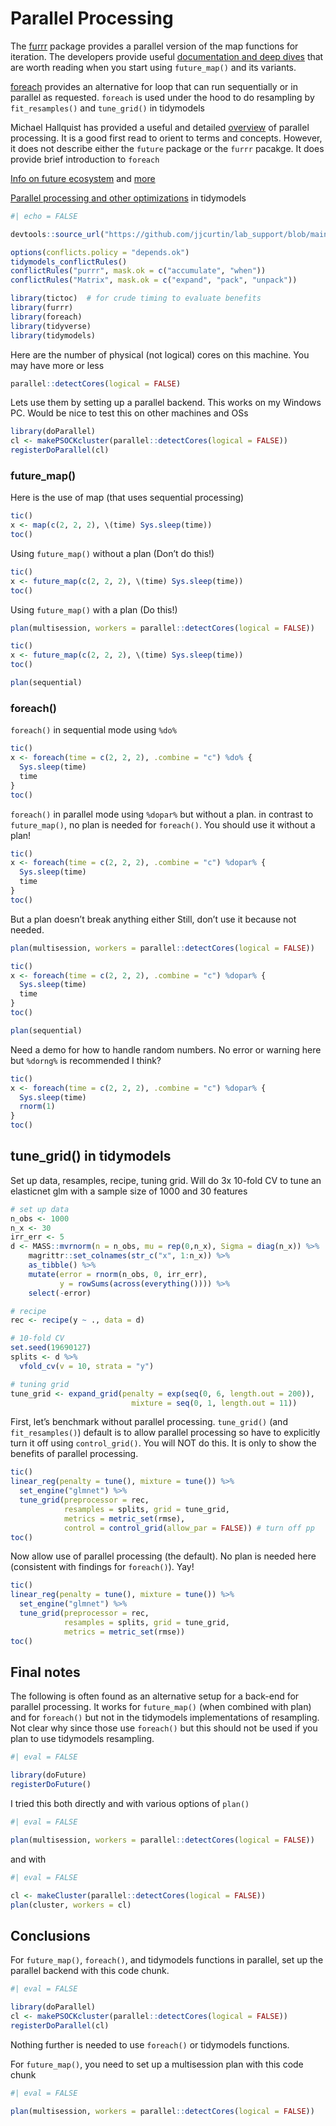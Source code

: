 # Parallel Processing

The [furrr](https://cran.r-project.org/web/packages/furrr/index.html) package provides a parallel version of the map functions for iteration.   The developers provide useful [documentation and deep dives](https://furrr.futureverse.org/) that are worth reading when you start using `future_map()` and its variants.

[foreach](https://cran.r-project.org/web/packages/foreach/vignettes/foreach.html) provides an alternative for loop that can run sequentially or in parallel as requested.  `foreach` is used under the hood to do resampling by `fit_resamples()` and `tune_grid()` in tidymodels

Michael Hallquist has provided a useful and detailed [overview](https://psu-psychology.github.io/r-bootcamp-2018/talks/parallel_r.html) of parallel processing.   It is a good first read to orient to terms and concepts.  However, it does not describe either the `future` package or the `furrr` pacakge.  It does provide brief introduction to `foreach`

[Info on future ecosystem](https://dcgerard.github.io/advancedr/09_future.html) and [more](https://cran.r-project.org/web/packages/future/vignettes/future-3-topologies.html)

[Parallel processing and other optimizations](https://tune.tidymodels.org/articles/extras/optimizations.html) in tidymodels

```r
#| echo = FALSE

devtools::source_url("https://github.com/jjcurtin/lab_support/blob/main/fun_ml.R?raw=true")

options(conflicts.policy = "depends.ok")
tidymodels_conflictRules()
conflictRules("purrr", mask.ok = c("accumulate", "when"))
conflictRules("Matrix", mask.ok = c("expand", "pack", "unpack"))
```


```r
library(tictoc)  # for crude timing to evaluate benefits
library(furrr)
library(foreach)
library(tidyverse)
library(tidymodels)
```

Here are the number of physical (not logical) cores on this machine.  You may have more or less
```r
parallel::detectCores(logical = FALSE)
```

Lets use them by setting up a parallel backend.  This works on my Windows PC.  Would be nice to test this on other machines and OSs
```r
library(doParallel)
cl <- makePSOCKcluster(parallel::detectCores(logical = FALSE))
registerDoParallel(cl)
```


### future_map()

Here is the use of map (that uses sequential processing)
```r
tic()
x <- map(c(2, 2, 2), \(time) Sys.sleep(time))
toc()
```

Using `future_map()` without a plan (Don't do this!)
```r
tic()
x <- future_map(c(2, 2, 2), \(time) Sys.sleep(time))
toc()
```

Using `future_map()` with a plan (Do this!)
```r
plan(multisession, workers = parallel::detectCores(logical = FALSE))
```

```r
tic()
x <- future_map(c(2, 2, 2), \(time) Sys.sleep(time))
toc()
```

```r
plan(sequential)
```


### foreach()

`foreach()` in sequential mode using `%do%`
```r
tic()
x <- foreach(time = c(2, 2, 2), .combine = "c") %do% {
  Sys.sleep(time)
  time
}
toc()
```

`foreach()` in parallel mode using `%dopar%` but without a plan.  in contrast to `future_map()`, no plan is needed for `foreach()`.  You should use it without a plan!
```r
tic()
x <- foreach(time = c(2, 2, 2), .combine = "c") %dopar% {
  Sys.sleep(time)
  time
}
toc()
```

But a plan doesn't break anything either  Still, don't use it because not needed.
```r
plan(multisession, workers = parallel::detectCores(logical = FALSE))
```

```r
tic()
x <- foreach(time = c(2, 2, 2), .combine = "c") %dopar% {
  Sys.sleep(time)
  time
}
toc()
```

```r
plan(sequential)
```

Need a demo for how to handle random numbers. No error or warning here but `%dorng%` is recommended I think?
```r
tic()
x <- foreach(time = c(2, 2, 2), .combine = "c") %dopar% {
  Sys.sleep(time)
  rnorm(1)
}
toc()
```

## tune_grid() in tidymodels

Set up data, resamples, recipe, tuning grid. Will do 3x 10-fold CV to tune an elasticnet glm with a sample size of 1000 and 30 features
```r
# set up data
n_obs <- 1000
n_x <- 30
irr_err <- 5
d <- MASS::mvrnorm(n = n_obs, mu = rep(0,n_x), Sigma = diag(n_x)) %>% 
    magrittr::set_colnames(str_c("x", 1:n_x)) %>% 
    as_tibble() %>% 
    mutate(error = rnorm(n_obs, 0, irr_err),
           y = rowSums(across(everything()))) %>% 
    select(-error)

# recipe
rec <- recipe(y ~ ., data = d)

# 10-fold CV
set.seed(19690127)
splits <- d %>% 
  vfold_cv(v = 10, strata = "y")

# tuning grid
tune_grid <- expand_grid(penalty = exp(seq(0, 6, length.out = 200)),
                           mixture = seq(0, 1, length.out = 11))
```

First, let's benchmark without parallel processing.  `tune_grid()` (and `fit_resamples()`) default is to allow parallel processing so have to explicitly turn it off using `control_grid()`.  You will NOT do this.  It is only to show the benefits of parallel processing.


```r
tic()
linear_reg(penalty = tune(), mixture = tune()) %>% 
  set_engine("glmnet") %>% 
  tune_grid(preprocessor = rec, 
            resamples = splits, grid = tune_grid, 
            metrics = metric_set(rmse),
            control = control_grid(allow_par = FALSE)) # turn off pp
toc()
```

Now allow use of parallel processing (the default).  No plan is needed here (consistent with findings for `foreach()`).  Yay!
```r
tic()
linear_reg(penalty = tune(), mixture = tune()) %>% 
  set_engine("glmnet") %>% 
  tune_grid(preprocessor = rec, 
            resamples = splits, grid = tune_grid, 
            metrics = metric_set(rmse))
toc()
```


## Final notes

The following is often found as an alternative setup for a back-end for parallel processing.  It works for `future_map()` (when combined with plan) and for `foreach()` but not in the tidymodels implementations of resampling.  Not clear why since those use `foreach()` but this should  not be used if you plan to use tidymodels resampling.

```r
#| eval = FALSE

library(doFuture)
registerDoFuture()
```

I tried this both directly and with various options of `plan()` 
```r
#| eval = FALSE

plan(multisession, workers = parallel::detectCores(logical = FALSE))
```

and with 
```r
#| eval = FALSE

cl <- makeCluster(parallel::detectCores(logical = FALSE))
plan(cluster, workers = cl)
```

## Conclusions

For `future_map()`, `foreach()`, and tidymodels functions in parallel, set up the parallel backend with this code chunk.

```r
#| eval = FALSE

library(doParallel)
cl <- makePSOCKcluster(parallel::detectCores(logical = FALSE))
registerDoParallel(cl)
```

Nothing further is needed to use `foreach()` or tidymodels functions.

For `future_map()`, you need to set up a multisession plan with this code chunk
```r
#| eval = FALSE

plan(multisession, workers = parallel::detectCores(logical = FALSE))
```

